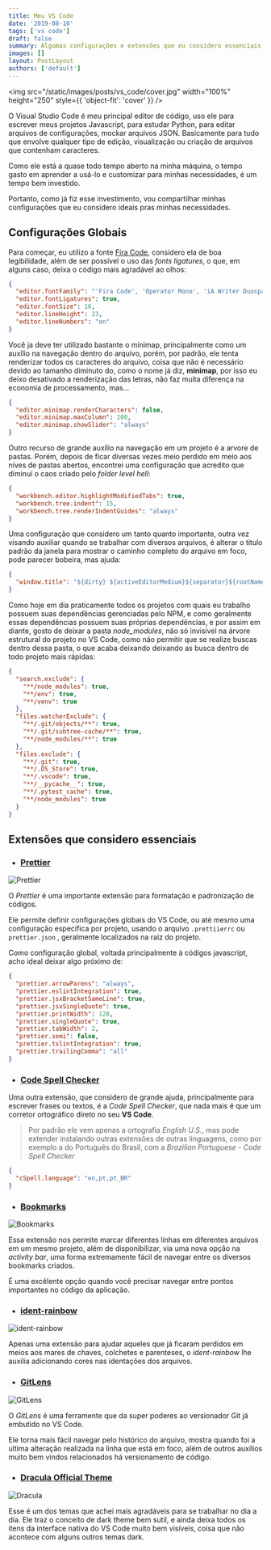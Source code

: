 ```yaml
---
title: Meu VS Code
date: '2019-08-10'
tags: ['vs code']
draft: false
summary: Algumas configurações e extensões que eu considero essenciais sempre que vou utilizar meu VS Code
images: []
layout: PostLayout
authors: ['default']
---
```


<img
  src="/static/images/posts/vs_code/cover.jpg"
  width="100%"
  height="250"
  style={{ 'object-fit': 'cover' }}
/>

O Visual Studio Code é meu principal editor de código, uso ele para escrever meus projetos Javascript,
para estudar Python, para editar arquivos de configurações, mockar arquivos JSON. Basicamente para tudo que envolve
qualquer tipo de edição, visualização ou criação de arquivos que contenham caracteres.

Como ele está a quase todo tempo aberto na minha máquina, o tempo gasto em aprender a usá-lo e customizar para
minhas necessidades, é um tempo bem investido.

Portanto, como já fiz esse investimento, vou compartilhar minhas configurações
que eu considero ideais pras minhas necessidades.

## Configurações Globais

Para começar, eu utilizo a fonte [Fira Code](https://github.com/tonsky/FiraCode), considero ela de boa legibilidade, além de ser possível o uso das
_fonts ligatures_, o que, em alguns caso, deixa o código mais agradável ao olhos:

```json
{
  "editor.fontFamily": "'Fira Code', 'Operator Mono', 'iA Writer Duospace', 'Source Code Pro', Menlo, Monaco, monospace",
  "editor.fontLigatures": true,
  "editor.fontSize": 16,
  "editor.lineHeight": 23,
  "editor.lineNumbers": "on"
}
```

Você ja deve ter utilizado bastante o minimap, principalmente como um auxílio na navegação dentro do arquivo, porém, por padrão, ele tenta renderizar todos os caracteres do arquivo, coisa que não é
necessário devido ao tamanho diminuto do, como o nome já diz, **minimap**, por isso eu deixo desativado
a renderização das letras, não faz muita diferença na economia de processamento, mas...

```json
{
  "editor.minimap.renderCharacters": false,
  "editor.minimap.maxColumn": 200,
  "editor.minimap.showSlider": "always"
}
```

Outro recurso de grande auxílio na navegação em um projeto é a arvore de pastas. Porém, depois
de ficar diversas vezes meio perdido em meio aos níves de pastas abertos, encontrei uma configuração
que acredito que diminui o caos criado pelo _folder level hell_:

```json
{
  "workbench.editor.highlightModifiedTabs": true,
  "workbench.tree.indent": 15,
  "workbench.tree.renderIndentGuides": "always"
}
```

Uma configuração que considero um tanto quanto importante, outra vez visando
auxiliar quando se trabalhar com diversos arquivos, é alterar o titulo padrão
da janela para mostrar o caminho completo do arquivo em foco, pode parecer
bobeira, mas ajuda:

```json
{
  "window.title": "${dirty} ${activeEditorMedium}${separator}${rootName}"
}
```

Como hoje em dia praticamente todos os projetos com quais eu trabalho possuem
suas dependências gerenciadas pelo NPM, e como geralmente essas dependências
possuem suas próprias dependências, e por assim em diante, gosto de deixar
a pasta _node_modules_, não só invisível na árvore estrutural do projeto no
VS Code, como não permitir que se realize buscas dentro dessa pasta, o que
acaba deixando deixando as busca dentro de todo projeto mais rápidas:

```json
{
  "search.exclude": {
    "**/node_modules": true,
    "**/env": true,
    "**/venv": true
  },
  "files.watcherExclude": {
    "**/.git/objects/**": true,
    "**/.git/subtree-cache/**": true,
    "**/node_modules/**": true
  },
  "files.exclude": {
    "**/.git": true,
    "**/.DS_Store": true,
    "**/.vscode": true,
    "**/__pycache__": true,
    "**/.pytest_cache": true,
    "**/node_modules": true
  }
}
```

## Extensões que considero essenciais

- ### [Prettier](https://github.com/prettier/prettier-vscode)

![Prettier](https://raw.githubusercontent.com/prettier/prettier-logo/master/images/prettier-banner-light.png)

O _Prettier_ é uma importante extensão para formatação e padronização
de códigos.

Ele permite definir configurações globais do VS Code, ou até mesmo uma configuração
específica por projeto, usando o arquivo `.prettiierrc` ou `prettier.json`
, geralmente localizados na raiz do projeto.

Como configuração global, voltada principalmente à códigos javascript,
acho ideal deixar algo próximo de:

```json
{
  "prettier.arrowParens": "always",
  "prettier.eslintIntegration": true,
  "prettier.jsxBracketSameLine": true,
  "prettier.jsxSingleQuote": true,
  "prettier.printWidth": 120,
  "prettier.singleQuote": true,
  "prettier.tabWidth": 2,
  "prettier.semi": false,
  "prettier.tslintIntegration": true,
  "prettier.trailingComma": "all"
}
```

- ### [Code Spell Checker](https://github.com/streetsidesoftware/vscode-spell-checker)

Uma outra extensão, que considero de grande ajuda, principalmente para escrever
frases ou textos, é a _Code Spell Checker_, que nada mais é que um corretor
ortográfico direto no seu **VS Code**.

> Por padrão ele vem apenas a ortografia _English U.S._, mas pode extender
> instalando outras extensões de outras linguagens, como por exemplo
> a do Português do Brasil, com a _Brazilian Portuguese - Code Spell Checker_

```json
{
  "cSpell.language": "en,pt,pt_BR"
}
```

- ### [Bookmarks](https://github.com/alefragnani/vscode-bookmarks)

![Bookmarks](https://github.com/alefragnani/vscode-bookmarks/raw/master/images/bookmarks-toggle-labeled.gif)

Essa extensão nos permite marcar diferentes linhas em diferentes arquivos em um mesmo projeto, além de disponibilizar, via uma nova opção na _activity bar_, uma forma extremamente fácil de navegar entre os diversos bookmarks criados.

É uma excêlente opção quando você precisar navegar entre pontos importantes no código da aplicação.

- ### [ident-rainbow](https://github.com/oderwat/vscode-indent-rainbow)

![ident-rainbow](https://raw.githubusercontent.com/oderwat/vscode-indent-rainbow/master/assets/example.png)

Apenas uma extensão para ajudar aqueles que já ficaram perdidos em meios aos mares de chaves, colchetes e parenteses, o _ident-rainbow_ lhe auxilia adicionando cores nas identações dos arquivos.

- ### [GitLens](https://gitlens.amod.io/)

![GitLens](https://raw.githubusercontent.com/eamodio/vscode-gitlens/master/images/docs/gitlens-logo.png)

O _GitLens_ é uma ferramente que da super poderes ao versionador Git já embutido no VS Code.

Ele torna mais fácil navegar pelo histórico do arquivo, mostra quando foi a ultima alteração realizada na linha que está em foco, além de outros auxílios muito bem vindos relacionados há versionamento de código.

- ### [Dracula Official Theme](https://draculatheme.com/visual-studio-code/)

![Dracula](https://camo.githubusercontent.com/0fabc6ce63d1f7b6870311e1d096d07c11f27d63/68747470733a2f2f64726163756c617468656d652e636f6d2f6173736574732f696d672f64726163756c612e676966)

Esse é um dos temas que achei mais agradáveis para se trabalhar no dia a dia. Ele traz o conceito de dark theme bem sutil, e ainda deixa todos os itens da interface nativa do VS Code muito bem visíveis, coisa que não acontece com alguns outros temas dark.
